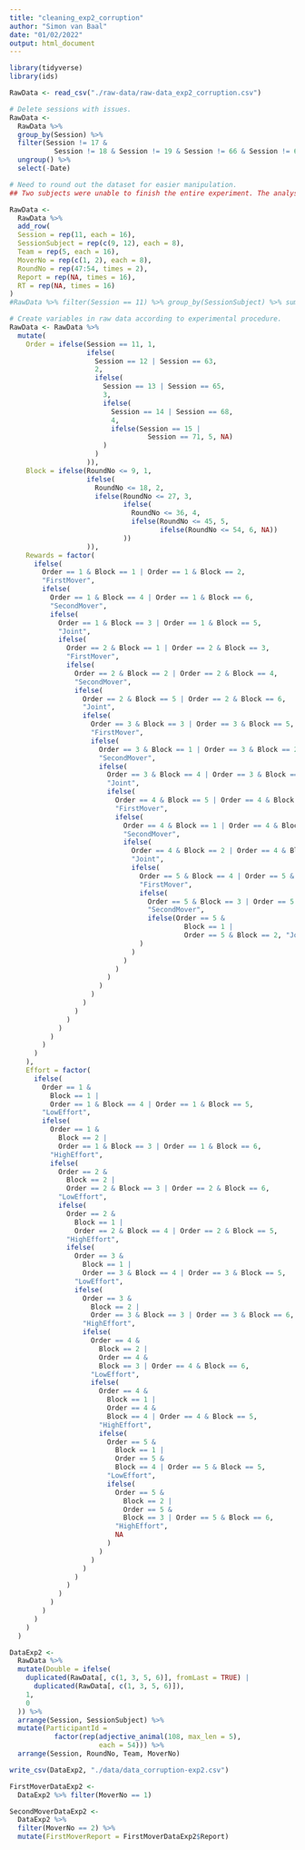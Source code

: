 ```yaml
---
title: "cleaning_exp2_corruption"
author: "Simon van Baal"
date: "01/02/2022"
output: html_document
---
```



```r
library(tidyverse)
library(ids)
```



```r
RawData <- read_csv("./raw-data/raw-data_exp2_corruption.csv")
```



```r
# Delete sessions with issues.
RawData <- 
  RawData %>% 
  group_by(Session) %>% 
  filter(Session != 17 &
           Session != 18 & Session != 19 & Session != 66 & Session != 67) %>%
  ungroup() %>%
  select(-Date)

# Need to round out the dataset for easier manipulation.
## Two subjects were unable to finish the entire experiment. The analysis is able to handle this.

RawData <- 
  RawData %>% 
  add_row(
  Session = rep(11, each = 16),
  SessionSubject = rep(c(9, 12), each = 8),
  Team = rep(5, each = 16),
  MoverNo = rep(c(1, 2), each = 8),
  RoundNo = rep(47:54, times = 2),
  Report = rep(NA, times = 16),
  RT = rep(NA, times = 16)
)
#RawData %>% filter(Session == 11) %>% group_by(SessionSubject) %>% summarise(n=n())
```

```r
# Create variables in raw data according to experimental procedure.
RawData <- RawData %>%
  mutate(
    Order = ifelse(Session == 11, 1,
                   ifelse(
                     Session == 12 | Session == 63,
                     2,
                     ifelse(
                       Session == 13 | Session == 65,
                       3,
                       ifelse(
                         Session == 14 | Session == 68,
                         4,
                         ifelse(Session == 15 |
                                  Session == 71, 5, NA)
                       )
                     )
                   )),
    Block = ifelse(RoundNo <= 9, 1,
                   ifelse(
                     RoundNo <= 18, 2,
                     ifelse(RoundNo <= 27, 3,
                            ifelse(
                              RoundNo <= 36, 4,
                              ifelse(RoundNo <= 45, 5,
                                     ifelse(RoundNo <= 54, 6, NA))
                            ))
                   )),
    Rewards = factor(
      ifelse(
        Order == 1 & Block == 1 | Order == 1 & Block == 2,
        "FirstMover",
        ifelse(
          Order == 1 & Block == 4 | Order == 1 & Block == 6,
          "SecondMover",
          ifelse(
            Order == 1 & Block == 3 | Order == 1 & Block == 5,
            "Joint",
            ifelse(
              Order == 2 & Block == 1 | Order == 2 & Block == 3,
              "FirstMover",
              ifelse(
                Order == 2 & Block == 2 | Order == 2 & Block == 4,
                "SecondMover",
                ifelse(
                  Order == 2 & Block == 5 | Order == 2 & Block == 6,
                  "Joint",
                  ifelse(
                    Order == 3 & Block == 3 | Order == 3 & Block == 5,
                    "FirstMover",
                    ifelse(
                      Order == 3 & Block == 1 | Order == 3 & Block == 2,
                      "SecondMover",
                      ifelse(
                        Order == 3 & Block == 4 | Order == 3 & Block == 6,
                        "Joint",
                        ifelse(
                          Order == 4 & Block == 5 | Order == 4 & Block == 6,
                          "FirstMover",
                          ifelse(
                            Order == 4 & Block == 1 | Order == 4 & Block == 3,
                            "SecondMover",
                            ifelse(
                              Order == 4 & Block == 2 | Order == 4 & Block == 4,
                              "Joint",
                              ifelse(
                                Order == 5 & Block == 4 | Order == 5 & Block == 6,
                                "FirstMover",
                                ifelse(
                                  Order == 5 & Block == 3 | Order == 5 & Block == 5,
                                  "SecondMover",
                                  ifelse(Order == 5 &
                                           Block == 1 |
                                           Order == 5 & Block == 2, "Joint", NA)
                                )
                              )
                            )
                          )
                        )
                      )
                    )
                  )
                )
              )
            )
          )
        )
      )
    ),
    Effort = factor(
      ifelse(
        Order == 1 &
          Block == 1 |
          Order == 1 & Block == 4 | Order == 1 & Block == 5,
        "LowEffort",
        ifelse(
          Order == 1 &
            Block == 2 |
            Order == 1 & Block == 3 | Order == 1 & Block == 6,
          "HighEffort",
          ifelse(
            Order == 2 &
              Block == 2 |
              Order == 2 & Block == 3 | Order == 2 & Block == 6,
            "LowEffort",
            ifelse(
              Order == 2 &
                Block == 1 |
                Order == 2 & Block == 4 | Order == 2 & Block == 5,
              "HighEffort",
              ifelse(
                Order == 3 &
                  Block == 1 |
                  Order == 3 & Block == 4 | Order == 3 & Block == 5,
                "LowEffort",
                ifelse(
                  Order == 3 &
                    Block == 2 |
                    Order == 3 & Block == 3 | Order == 3 & Block == 6,
                  "HighEffort",
                  ifelse(
                    Order == 4 &
                      Block == 2 |
                      Order == 4 &
                      Block == 3 | Order == 4 & Block == 6,
                    "LowEffort",
                    ifelse(
                      Order == 4 &
                        Block == 1 |
                        Order == 4 &
                        Block == 4 | Order == 4 & Block == 5,
                      "HighEffort",
                      ifelse(
                        Order == 5 &
                          Block == 1 |
                          Order == 5 &
                          Block == 4 | Order == 5 & Block == 5,
                        "LowEffort",
                        ifelse(
                          Order == 5 &
                            Block == 2 |
                            Order == 5 &
                            Block == 3 | Order == 5 & Block == 6,
                          "HighEffort",
                          NA
                        )
                      )
                    )
                  )
                )
              )
            )
          )
        )
      )
    )
  )

DataExp2 <-
  RawData %>% 
  mutate(Double = ifelse(
    duplicated(RawData[, c(1, 3, 5, 6)], fromLast = TRUE) |
      duplicated(RawData[, c(1, 3, 5, 6)]),
    1,
    0
  )) %>%
  arrange(Session, SessionSubject) %>%
  mutate(ParticipantId = 
           factor(rep(adjective_animal(108, max_len = 5), 
                      each = 54))) %>%
  arrange(Session, RoundNo, Team, MoverNo)

```

```r

write_csv(DataExp2, "./data/data_corruption-exp2.csv")

FirstMoverDataExp2 <- 
  DataExp2 %>% filter(MoverNo == 1)

SecondMoverDataExp2 <- 
  DataExp2 %>% 
  filter(MoverNo == 2) %>%
  mutate(FirstMoverReport = FirstMoverDataExp2$Report)

```